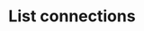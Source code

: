 ---
title: 'List connections'
description: 'List all connections across all platforms using this endpoint'
openapi: "GET /connections"
---